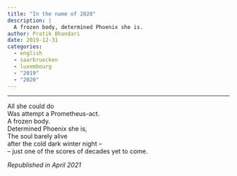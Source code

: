 ```yaml
---
title: "In the name of 2020"
description: |
  A frozen body, determined Phoenix she is.
author: Pratik Bhandari
date: 2019-12-31
categories:
  - english
  - saarbruecken
  - luxembourg
  - "2019"
  - "2020"
---
```


<!-- Oh, so some links brought you here. Cool.\ -->

***

All she could do\
Was attempt a Prometheus-act.\
A frozen body.\
Determined Phoenix she is,\
The soul barely alive\
after the cold dark winter night --\
-- just one of the scores of decades yet to come.

_Republished in April 2021_
